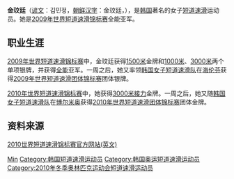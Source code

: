 {{MedalTableTop}}
{{MedalSport | 女子[[短道速滑|短道速滑]]}}
{{MedalCountry|{{KOR}}}}
{{MedalCompetition | [[世界短道速滑锦标赛|世界锦标赛]]}}
{{MedalGold | [[2010年世界短道速滑锦标赛|2010年索菲亚]] | [[2010年世界短道速滑锦标赛|3000米接力]]}}
{{MedalGold | [[2009年世界短道速滑锦标赛|2009年维也纳]] | [[2009年世界短道速滑锦标赛|1500米]]}}
{{MedalGold | [[2008年世界短道速滑锦标赛|2008年江陵]] | [[2008年世界短道速滑锦标赛|3000米接力]]}}
{{MedalGold | [[2007年世界短道速滑锦标赛|2007年米兰]] | [[2008年世界短道速滑锦标赛|3000米接力]]}}
{{MedalSilver | 2009年维也纳 | [[2009年世界短道速滑锦标赛|全能]]}}
{{MedalSilver | 2009年维也纳 | [[2009年世界短道速滑锦标赛|1000米]]}}
{{MedalSilver | 2009年维也纳 | [[2009年世界短道速滑锦标赛|3000米]]}}
{{MedalSilver | 2009年维也纳 | [[2009年世界短道速滑锦标赛|3000米接力]]}}
{{MedalCompetition | [[世界短道速滑团体锦标赛|世界团体锦标赛]]}}
{{MedalGold | [[世界短道速滑团体锦标赛|2010年博尔米奥]] | [[世界短道速滑团体锦标赛|团体]]}}
{{MedalGold | [[世界短道速滑团体锦标赛|2007年布达佩斯]] | [[世界短道速滑团体锦标赛|团体]]}}
{{MedalGold | [[世界短道速滑团体锦标赛|2003年索菲亚]] | [[世界短道速滑团体锦标赛|团体]]}}
{{MedalSilver | [[世界短道速滑团体锦标赛|2009年海伦芬]] | [[世界短道速滑团体锦标赛|团体]]}}
{{MedalSilver | [[世界短道速滑团体锦标赛|2008年哈尔滨]] | [[世界短道速滑团体锦标赛|团体]]}}
{{MedalCompetition | [[世界大学生运动会|世界大学生运动会]]}}
{{MedalGold | [[2011年冬季世界大学生运动会|2011年埃尔祖鲁姆]] | [[2011年冬季世界大学生运动会|3000米接力]]}}
{{MedalSilver | 2011年埃尔祖鲁姆 | [[2011年冬季世界大学生运动会|1000米]]}}
{{MedalSilver | [[2005年冬季世界大学生运动会|2005年因斯布鲁克]] | [[2005年冬季世界大学生运动会|3000米]]}}
{{MedalCompetition | [[亚洲冬季运动会|亚洲冬季运动会]]}}
{{MedalSilver| [[2007年亚洲冬季运动会|2007年长春]] | [[2007年亚洲冬季运动会短道速滑比赛|3000米接力]]}}
{{MedalBottom}}

'''金玟廷'''（[[谚文|谚文]]：김민정，[[朝鲜汉字|朝鲜汉字]]：金玟廷，{{bd|1985年|3月20日|catIdx=Kim Min-Jung}}），是[[韩国|韩国]]著名的女子[[短道速滑|短道速滑]]运动员。她是[[2009年世界短道速滑锦标赛|2009年世界短道速滑锦标赛]]全能亚军。

== 职业生涯 ==
[[2009年世界短道速滑锦标赛|2009年世界短道速滑锦标赛]]中，金玟廷获得[[2009年世界短道速滑锦标赛|1500米]]金牌和[[2009年世界短道速滑锦标赛|1000米]]、[[2009年世界短道速滑锦标赛|3000米]]两个单项银牌，并获得[[2009年世界短道速滑锦标赛|全能]]亚军。一周之后，她又率领[[韩国女子短道速滑队|韩国女子短道速滑队]]在[[海伦芬|海伦芬]]获得[[世界短道速滑团体锦标赛|2009年世界短道速滑团体锦标赛]]团体银牌。

[[2010年世界短道速滑锦标赛|2010年世界短道速滑锦标赛]]中，她获得[[2010年世界短道速滑锦标赛|3000米接力]]金牌。一周之后，她又随[[韩国女子短道速滑队|韩国女子短道速滑队]]在[[博尔米奥|博尔米奥]]获得[[世界短道速滑团体锦标赛|2010年世界短道速滑团体锦标赛]]团体金牌。

== 资料来源 ==
[https://web.archive.org/web/20100311142158/http://www.2010wstssc-sofia.com/ 2010世界短道速滑锦标赛官方网站(英文)]

{{DEFAULTSORT:Kim Min-Jung}}
[[Category:金姓|Min]]
[[Category:韩国短道速滑运动员|Category:韩国短道速滑运动员]]
[[Category:韩国奥运短道速滑运动员|Category:韩国奥运短道速滑运动员]]
[[Category:2010年冬季奥林匹克运动会短道速滑运动员|Category:2010年冬季奥林匹克运动会短道速滑运动员]]